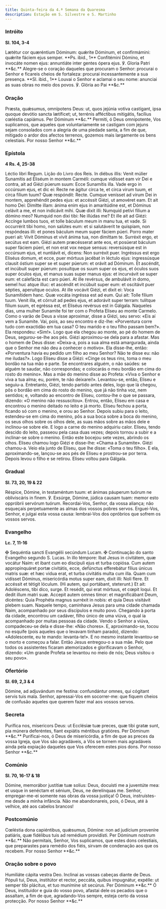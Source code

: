```yaml
---
title: Quinta-feira da 4.ª Semana da Quaresma
description: Estação em S. Silvestre e S. Martinho
---
```


### Intróito

**Sl. 104, 3-4**

<div class="side-by-side not-content">
  <span class="text-justify">
    Lætétur cor quæréntium Dóminum: quǽrite Dóminum, et confirmámini: quǽrite
    fáciem ejus semper. **Ps. ibid., 1** Confitémini Dómino, et invocáte nomen
    ejus: annuntiáte inter gentes ópera ejus. ℣. Gloria Patri **&c.**
  </span>
  <span class="text-justify">
    Alegre-se o coração daqueles que procuram o Senhor: procurai o Senhor e
    ficareis cheios de fortaleza: procurai incessantemente a sua presença. **Sl.
    ibid., 1** Louvai o Senhor e aclamai o seu nome: anunciai as suas obras no
    meio dos povos. ℣. Glória ao Pai **&c.**
  </span>
</div>

### Oração

<div class="side-by-side not-content">
  <span class="text-justify">
    Præsta, quǽsumus, omnípotens Deus: ut, quos jejúnia votíva castígant, ipsa
    quoque devótio sancta lætíficet; ut, terrénis afféctibus mitigátis, facílius
    cœléstia capiámus. Per Dóminum **&c.**
  </span>
  <span class="text-justify">
    Permiti, ó Deus omnipotente, Vos suplicamos, que aqueles que voluntariamente
    se castigam com jejuns sejam consolados com a alegria de uma piedade santa,
    a fim de que, mitigado o ardor dos afectos terrenos, gozemos mais largamente
    os bens celestiais. Por nosso Senhor **&c.**
  </span>
</div>

### Epístola

**4 Rs. 4, 25-38**

<div class="side-by-side not-content">
  <span class="text-justify">Léctio libri Regum.</span>
  <span class="text-justify">Lição do Livro dos Reis.</span>
  <span class="text-justify">
    In diébus illis: Venit múlier Sunamítis ad Eliséum in montem Carméli: cumque
    vidísset eam vir Dei e contra, ait ad Giézi púerum suum: Ecce Sunamítis
    illa. Vade ergo in occúrsum ejus, et dic ei: Recte ne ágitur circa te, et
    circa virum tuum, et circa fílium tuum? Quæ respóndit: Recte. Cumque
    venísset ad virum Dei in montem, apprehéndit pedes ejus: et accéssit Giézi,
    ut amovéret eam. Et ait homo Dei: Dimítte illam: ánima enim ejus in
    amaritúdine est, et Dóminus celávit a me, et non indicávit mihi. Quæ dixit
    illi: Numquid petívi fílium a dómino meo? Numquid non dixi tibi: Ne illúdas
    me? Et ille ait ad Giézi: Accínge lumbos tuos, et tolle báculum meum in manu
    tua, et vade. Si occurrérit tibi homo, non salútes eum: et si salutáverit te
    quíspiam, non respóndeas illi: et pones báculum meum super fáciem púeri.
    Porro mater pueri ait: Vivit Dóminus et vivit ánima tua, non dimíttam te.
    Surréxit ergo, et secútus est eam. Giézi autem præcésserat ante eos, et
    posúerat báculum super fáciem púeri, et non erat vox neque sensus:
    reversúsque est in occúrsum ejus, et nuntiávit ei, dicens: Non surréxit
    puer. Ingréssus est ergo Eliséus domum, et ecce, puer mórtuus jacébat in
    léctulo ejus: ingressúsque clausit óstium super se et super púerum: et
    orávit ad Dóminum. Et ascéndit, et incúbuit super púerum: posuítque os suum
    super os ejus, et óculos suos super óculos ejus, et manus suas super manus
    ejus: et incurvávit se super eum: et calefácta est caro púeri. At ille
    revérsus, de ambulávit in domo, semel huc atque illuc: et ascéndit et
    incúbuit super eum: et oscitávit puer sépties, aperuítque oculos. At ille
    vocávit Giézi, et dixit ei: Voca Sunamítidem hanc. Quæ vocáta ingréssa est
    ad eum. Qui ait: Tolle fílium tuum. Venit illa, et córruit ad pedes ejus, et
    adorávit super terram: tulítque fílium suum, et egréssa est, et Eliséus
    revérsus est in Gálgala.
  </span>
  <span class="text-justify">
    Naqueles dias, uma mulher Sunamite foi ter com o Profeta Eliseu ao monte
    Carmelo. Como o varão de Deus a visse aproximar, disse a Giézi, seu servo:
    «Eis aí vem a Sunamite. Vai, pois, ao seu encontro e diz-lhe: «Porventura
    corre tudo com exactidão em tua casa? O teu marido e o teu filho passam
    bem?». Ela respondeu: «Sim!». Logo que ela chegou ao monte, ao pé do homem
    de Deus, segurou-se-lhe aos pés. Giézi aproximou-se dela para a afastar. Mas
    o homem de Deus disse: «Deixa-a, pois a sua alma está amargurada, ainda que
    o Senhor me não deu a conhecer o motivo». Ela disse-lhe, então: «Porventura
    havia eu pedido um filho ao meu Senhor? Não te disse eu: não me iludas?».
    Logo Eliseu disse a Giézi: «Cinge os teus rins, toma o meu bordão na tua mão
    e parte. Se encontrares alguém, o não saúdes: se alguém te saudar, não
    correspondas; e colocarás o meu bordão em cima do rosto do menino». Mas a
    mãe do menino disse ao Profeta: «Viva o Senhor e viva a tua alma; eu, porém,
    te não deixarei!». Levantou-se, então, Eliseu e seguiu-a. Entretanto, Giézi,
    tendo partido antes deles, logo que lá chegou, pôs o bordão em cima do rosto
    do menino, que já não tinha voz, nem sentidos; e, voltando ao encontro de
    Eliseu, contou-lhe o que se passara, dizendo: «O menino não ressuscitou».
    Entrou, então, Eliseu em casa e encontrou o menino deitado no leito e já
    morto. Eliseu fechou a porta, ficando só com o menino, e orou ao Senhor.
    Depois subiu para o leito, estendeu-se em cima do menino, pôs a sua boca
    sobre a boca do menino, os seus olhos sobre os olhos dele, as suas mãos
    sobre as mãos dele e inclinou-se sobre ele. E logo a carne do menino
    adquiriu calor. Eliseu, tendo descido do leito, passeou pela casa duas
    vezes; depois tornou a subir e a inclinar-se sobre o menino. Então este
    bocejou sete vezes, abrindo os olhos. Eliseu chamou logo Giézi e disse-lhe:
    «Chama a Sunamite». Giézi chamou-a. Veio ela junto de Eliseu, que lhe disse:
    «Toma o teu filho». E ela, aproximando-se, lançou-se aos pés de Eliseu e
    prostrou-se por terra. Depois levou o filho e se retirou. Eliseu voltou para
    Gálgala.
  </span>
</div>

### Gradual

**Sl. 73, 20, 19 & 22**

<div class="side-by-side not-content">
  <span class="text-justify">
    Réspice, Dómine, in testaméntum tuum: et ánimas páuperum tuórum ne
    obliviscáris in finem. ℣. Exsúrge, Dómine, júdica causam tuam: memor esto
    oppróbrii servórum tuórum.
  </span>
  <span class="text-justify">
    Recordai-Vos, Senhor, da vossa aliança; não esqueçais perpetuamente as almas
    dos vossos pobres servos. Erguei-Vos, Senhor, e julgai esta vossa causa:
    lembrai-Vos dos opróbrios que sofrem os vossos servos.
  </span>
</div>

### Evangelho

**Lc. 7, 11-16**

<div class="side-by-side not-content">
  <span class="text-justify">
    <span class="text-red-500">✠</span> Sequéntia sancti Evangélii secúndum
    Lucam.
  </span>
  <span class="text-justify">
    <span class="text-red-500">✠</span> Continuação do santo Evangelho segundo
    S. Lucas.
  </span>
  <span class="text-justify">
    In illo témpore: Ibat Jesus in civitátem, quæ vocátur Naim: et ibant cum eo
    discípuli ejus et turba copiósa. Cum autem appropinquáret portæ civitátis,
    ecce, defúnctus efferebátur fílius únicus matris suæ: et hæc vidua erat, et
    turba civitátis multa cum illa. Quam cum vidísset Dóminus, misericórdia
    motus super eam, dixit illi: Noli flere. Et accéssit et tétigit lóculum. (Hi
    autem, qui portábant, steterunt.) Et ait: Adoléscens, tibi dico, surge. Et
    resédit, qui erat mórtuus, et cœpit loqui. Et dedit illum matri suæ. Accepit
    autem omnes timor: et magnificábant Deum, dicéntes: Quia Prophéta magnus
    surréxit in nobis: et quia Deus visitávit plebem suam.
  </span>
  <span class="text-justify">
    Naquele tempo, caminhava Jesus para uma cidade chamada Naim, acompanhado por
    seus discípulos e muito povo. Chegando à porta da cidade, encontrou um
    cadáver, filho único de uma viúva, o qual ia acompanhado por muitas pessoas
    da cidade. Vendo o Senhor a viúva, compadeceu-se dela e disse-lhe: «Não
    chores». E, aproximando-se, tocou no esquife (pois aqueles que o levavam
    tinham parado), dizendo: «Adolescente, eu te mando: levanta-te!». E no mesmo
    instante levantou-se o morto e começou a falar. Então Jesus entregou-o a sua
    mãe. Pelo que todos os assistentes ficaram atemorizados e glorificavam o
    Senhor, dizendo: «Um grande Profeta se levantou no meio de nós; Deus visitou
    o seu povo».
  </span>
</div>

### Ofertório

**Sl. 69, 2,3 & 4**

<div class="side-by-side not-content">
  <span class="text-justify">
    Dómine, ad adjuvándum me festína: confundántur omnes, qui cógitant servis
    tuis mala.
  </span>
  <span class="text-justify">
    Senhor, apressai-Vos em socorrer-me: que fiquem cheios de confusão aqueles
    que querem fazer mal aos vossos servos.
  </span>
</div>

### Secreta

<div class="side-by-side not-content">
  <span class="text-justify">
    Purífica nos, misericors Deus: ut Ecclésiæ tuæ preces, quæ tibi gratæ sunt,
    pia múnera deferéntes, fiant expiátis méntibus gratióres. Per Dóminum
    **&c.**
  </span>
  <span class="text-justify">
    Purificai-nos, ó Deus de misericórdia, a fim de que as preces da vossa
    Igreja, que Vos são agradáveis, a Vós se tornem mais agradáveis ainda pela
    expiação daqueles que Vos oferecem estes pios dons. Por nosso Senhor **&c.**
  </span>
</div>

### Comúnio

**Sl. 70, 16-17 & 18**

<div class="side-by-side not-content">
  <span class="text-justify">
    Dómine, memorábor justítiæ tuæ solíus: Deus, docuísti me a juventúte mea: et
    usque in senéctam et sénium, Deus, ne derelínquas me.
  </span>
  <span class="text-justify">
    Senhor, empregar-me-ei somente nas obras da vossa justiça! Ó Deus,
    instruístes-me desde a minha infância. Não me abandonareis, pois, ó Deus,
    até à velhice, até aos cabelos brancos!
  </span>
</div>

### Postcomúnio

<div class="side-by-side not-content">
  <span class="text-justify">
    Cœléstia dona capiéntibus, quǽsumus, Dómine: non ad judícium proveníre
    patiáris, quæ fidélibus tuis ad remédium providísti. Per Dóminum nostrum
    **&c.**
  </span>
  <span class="text-justify">
    Não permitais, Senhor, Vos suplicamos, que estes dons celestiais, que
    preparastes para remédio dos fiéis, sirvam de condenação aos que os recebem.
    Por nosso Senhor **&c.**
  </span>
</div>

### Oração sobre o povo

<div class="side-by-side not-content">
  <span class="text-justify">Humiliáte cápita vestra Deo.</span>
  <span class="text-justify">Inclinai as vossas cabeças diante de Deus.</span>
  <span class="text-justify">
    Pópuli tui, Deus, institútor et rector, peccáta, quibus impugnátur, expélle:
    ut semper tibi plácitus, et tuo munímine sit secúrus. Per Dóminum **&c.**
  </span>
  <span class="text-justify">
    Ó Deus, instituidor e guia do vosso povo, afastai dele os pecados que o
    assaltam, a fim de que, agradando-Vos sempre, esteja certo da vossa
    protecção. Por nosso Senhor **&c.**
  </span>
</div>
